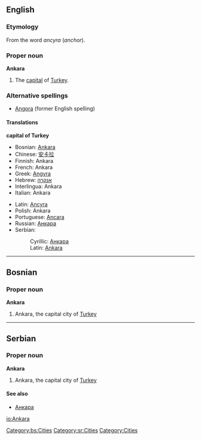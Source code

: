 {{See|ankara}}
{{wikipedia}}
==English==

===Etymology===
From the word ''ancyra'' (''anchor'').

===Proper noun===
'''Ankara'''
#The [[capital]] of [[Turkey]].

===Alternative spellings===
*[[Angora]] (former English spelling)

====Translations====
'''capital of Turkey'''
{{top}}
*Bosnian: [[Ankara#Bosnian|Ankara]] {{f}}
*Chinese: [[安卡拉]]
*Finnish: Ankara
*French: Ankara
*Greek: [[Angyra]]
*Hebrew: [[אנקרה]]
*Interlingua: Ankara
*Italian: Ankara {{f}}
{{mid}}
*Latin: [[Ancyra]]
*Polish: Ankara {{f}}
*Portuguese: [[Ancara]] {{f}}
*Russian: [[Анкара]] {{f}}
*Serbian:
*:Cyrillic: [[Анкара#Serbian|Анкара]] {{f}}
*:Latin: [[Ankara#Serbian|Ankara]] {{f}}
{{bottom}}

----

==Bosnian==
===Proper noun===
'''Ankara''' {{f}}
#Ankara, the capital city of [[Turkey]]
[[Category:bs:Cities]]

----

==Serbian==
===Proper noun===
'''Ankara''' {{f}}
#Ankara, the capital city of [[Turkey]]
====See also====
*[[Анкара#Serbian|Анкара]]
[[Category:sr:Cities]]

[[io:Ankara]]
[[Category:Cities]]